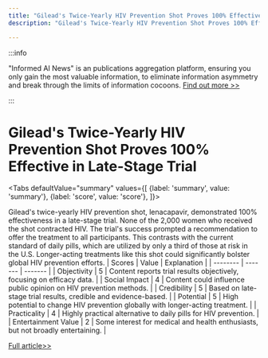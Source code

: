 ```yaml
---
title: "Gilead's Twice-Yearly HIV Prevention Shot Proves 100% Effective in Late-Stage Trial"
description: "Gilead's Twice-Yearly HIV Prevention Shot Proves 100% Effective in Late-Stage Trial"

---
```



:::info

"Informed AI News" is an publications aggregation platform, ensuring you only gain the most valuable information, to eliminate information asymmetry and break through the limits of information cocoons.  [Find out more >>](/)

:::

# Gilead's Twice-Yearly HIV Prevention Shot Proves 100% Effective in Late-Stage Trial


<Tabs
	defaultValue="summary"
	values={[
	{label: 'summary', value: 'summary'},
	{label: 'score', value: 'score'},
]}>
<TabItem value="summary">


Gilead's twice-yearly HIV prevention shot, lenacapavir, demonstrated 100% effectiveness in a late-stage trial. None of the 2,000 women who received the shot contracted HIV. The trial's success prompted a recommendation to offer the treatment to all participants. This contrasts with the current standard of daily pills, which are utilized by only a third of those at risk in the U.S. Longer-acting treatments like this shot could significantly bolster global HIV prevention efforts.
</TabItem>
<TabItem value="score">
	| Scores     | Value   | Explanation |
	| -------- | ------- | ------- |
	| Objectivity  | 5    | Content reports trial results objectively, focusing on efficacy data.    |
	| Social Impact | 4     | Content could influence public opinion on HIV prevention methods.    |
	| Credibility    | 5    | Based on late-stage trial results, credible and evidence-based.    |
	| Potential    | 5    | High potential to change HIV prevention globally with longer-acting treatment.    |
	| Practicality    | 4    | Highly practical alternative to daily pills for HIV prevention.    |
	| Entertainment Value    | 2    | Some interest for medical and health enthusiasts, but not broadly entertaining.    |
</TabItem>
</Tabs>

[Full article>>](https://science.slashdot.org/story/24/06/22/054242/gileads-twice-yearly-shot-to-prevent-hiv-succeeds-in-late-stage-trial?utm_source=rss1.0mainlinkanon&utm_medium=feed)
